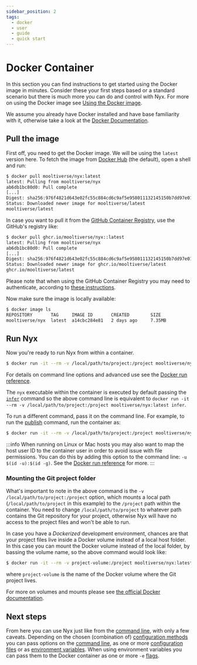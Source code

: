 ```yaml
---
sidebar_position: 2
tags:
  - docker
  - user
  - guide
  - quick start
---
```


# Docker Container

In this section you can find instructions to get started using the Docker image in minutes. Consider these your first steps based or a standard scenario but there is much more you can do and control with Nyx. For more on using the Docker image see [Using the Docker image](../introduction/usage.mdx#using-the-docker-image).

We assume you already have Docker installed and have base familiarity with it, otherwise take a look at the [Docker Documentation](https://docs.docker.com/).

## Pull the image

First off, you need to get the Docker image. We will be using the `latest` version here. To fetch the image from [Docker Hub](https://hub.docker.com/repository/docker/mooltiverse/nyx) (the default), open a shell and run:

```sh
$ docker pull mooltiverse/nyx:latest
latest: Pulling from mooltiverse/nyx
ab6db1bc80d0: Pull complete
[...]
Digest: sha256:976f4821d643e02fc55c884cd6c9af5e958011132145150b7dd97e01d71ba055
Status: Downloaded newer image for mooltiverse/latest
mooltiverse/latest
```

In case you want to pull it from the [GitHub Container Registry](https://github.com/mooltiverse/nyx/pkgs/container/nyx), use the GitHub's registry like:

```sh
$ docker pull ghcr.io/mooltiverse/nyx::latest
latest: Pulling from mooltiverse/nyx
ab6db1bc80d0: Pull complete
[...]
Digest: sha256:976f4821d643e02fc55c884cd6c9af5e958011132145150b7dd97e01d71ba055
Status: Downloaded newer image for ghcr.io/mooltiverse/latest
ghcr.io/mooltiverse/latest
```

Please note that when using the GitHub Container Registry you may need to authenticate, according to [these instructions](https://docs.github.com/en/packages/working-with-a-github-packages-registry/working-with-the-container-registry).

Now make sure the image is locally available:

```sh
$ docker image ls
REPOSITORY       TAG     IMAGE ID       CREATED        SIZE
mooltiverse/nyx  latest  a14cbc284e81   2 days ago     7.35MB
```

## Run Nyx

Now you're ready to run Nyx from within a container.

```sh
$ docker run -it --rm -v /local/path/to/project:/project mooltiverse/nyx:latest
```

For details on command line options and advanced use see the [Docker run reference](https://docs.docker.com/engine/reference/run/).

The `nyx` executable within the container is executed by default passing the [`infer`](../introduction/how-nyx-works.mdx#infer) command so the above command line is equivalent to `docker run -it --rm -v /local/path/to/project:/project mooltiverse/nyx:latest infer`.

To run a different command, pass it on the command line. For example, to run the [publish](../introduction/how-nyx-works.mdx#publish) command, run the container as:

```sh
$ docker run -it --rm -v /local/path/to/project:/project mooltiverse/nyx:latest publish
```

:::info
When running on Linux or Mac hosts you may also want to map the host user ID to the container user in order to avoid issue with file permissions. You can do this by adding this option to the command line: `-u $(id -u):$(id -g)`. See the [Docker run reference](https://docs.docker.com/engine/reference/run/) for more.
:::

### Mounting the Git project folder

What's important to note in the above command is the `-v /local/path/to/project:/project` option, which mounts a local path (`/local/path/to/project` in this example) to the `/project` path within the container. You need to change `/local/path/to/project` to whatever path contains the Git repository for your project, otherwise Nyx will have no access to the project files and won't be able to run.

In case you have a *Dockerized* development environment, chances are that your project files live inside a Docker volume instead of a local host folder. In this case you can mount the Docker volume instead of the local folder, by bassing the volume name, so the above command would look like:

```sh
$ docker run -it --rm -v project-volume:/project mooltiverse/nyx:latest [...]
```

where `project-volume` is the name of the Docker volume where the Git project lives.

For more on volumes and mounts please see [the official Docker documentation](https://docs.docker.com/storage/volumes/).

## Next steps

From here you can use Nyx just like from the [command line](../introduction/usage.mdx#using-the-command-line), with only a few caveats. Depending on the chosen (combination of) [configuration methods](../introduction/configuration-methods.mdx) you can pass options on the [command line](../introduction/configuration-methods.mdx#command-line-options), as one or more [configuration files](../introduction/configuration-methods.mdx#supported-file-grammars) or as [environment variables](../introduction/configuration-methods.mdx#environment-variables). When using environment variables you can pass them to the Docker container as one or more `-e` [flags](https://docs.docker.com/engine/reference/run/#env-environment-variables).
